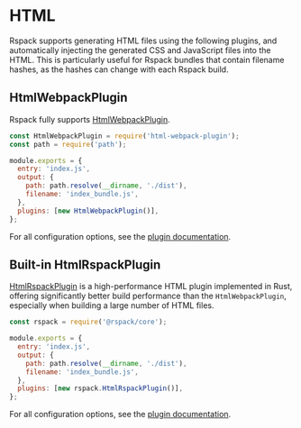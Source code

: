 # HTML

Rspack supports generating HTML files using the following plugins, and automatically injecting the generated CSS and JavaScript files into the HTML.
This is particularly useful for Rspack bundles that contain filename hashes, as the hashes can change with each Rspack build.

## HtmlWebpackPlugin

Rspack fully supports [HtmlWebpackPlugin](https://github.com/jantimon/html-webpack-plugin).

```js title="rspack.config.js"
const HtmlWebpackPlugin = require('html-webpack-plugin');
const path = require('path');

module.exports = {
  entry: 'index.js',
  output: {
    path: path.resolve(__dirname, './dist'),
    filename: 'index_bundle.js',
  },
  plugins: [new HtmlWebpackPlugin()],
};
```

For all configuration options, see the [plugin documentation](https://github.com/jantimon/html-webpack-plugin#options).

## Built-in HtmlRspackPlugin

[HtmlRspackPlugin](/plugins/rspack/html-rspack-plugin) is a high-performance HTML plugin implemented in Rust, offering significantly better build performance than the `HtmlWebpackPlugin`, especially when building a large number of HTML files.

```js title="rspack.config.js"
const rspack = require('@rspack/core');

module.exports = {
  entry: 'index.js',
  output: {
    path: path.resolve(__dirname, './dist'),
    filename: 'index_bundle.js',
  },
  plugins: [new rspack.HtmlRspackPlugin()],
};
```

For all configuration options, see the [plugin documentation](/plugins/rspack/html-rspack-plugin).
